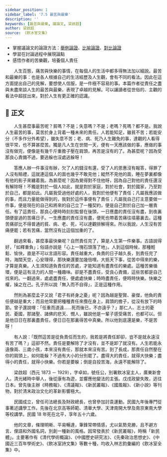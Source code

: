 ```yaml
---
sidebar_position: 1
sidebar_label: '7.5 最苦與最樂'
description: ''
keywords: [最苦與最樂, 議論文, 梁啟超]
author: 梁啟超
source: 《飲冰室文集》
---
```


<YouWillLearn>

- 掌握議論文的論證方法：[舉例論證](/cheatsheet#論證手法-舉例)、[比喻論證](/cheatsheet#論證手法-比喻)、[對比論證](/cheatsheet#論證手法-對比)
- 學習在討論過程中展現論點
- 感悟作者的苦樂觀，培養個人責任

</YouWillLearn>

<Intro>

　　人生百態，痛苦與快樂的事情，在每個人的生活中都多得無法加以細說。最苦和最樂的事：也是各人根據自己的生活經歷及人生觀，會有不同的看法。因此在這方面提出自己的見解，要想使人信服，是一件極不容易的事。本篇作者從責任之盡與未盡來談人生的最苦與最樂，表現了卓越的見解。可以讓讀者從世俗的、主觀的看法中超拔出來，對於人生有更正確的認識。

</Intro>

## 📖 正文

<div className="main prose" data-paragraph="true">

　　人生甚麼事最苦呢？貧嗎？不是；失意嗎？不是；老嗎？死嗎？都不是。我說人生最苦的事，莫苦於身上背着一種未來的責任。人若能知足，雖貧不苦；若能安分（不多作分外希望），雖失意不苦；老、病、死乃人生難免的事，達觀的人看得很平常，也不算甚麼苦。獨是凡人生在世間一天，便有一天應該做的事，應做的事沒有做完，便像是有幾千斤重擔子壓在肩頭，再苦是沒有的了。為甚麼呢？因為受那良心責備不過，要逃躲也沒處逃躲呀！

　　答應人辦一件事沒有辦，欠了人的錢沒有還，受了人的恩惠沒有報答，得罪了人沒有賠禮，這就連這個人的面也幾乎不敢見他；縱然不見他的面，睡在夢裏都像有他的影子來纏着我。為甚麼呢？因為覺得對不住他呀，因為自己對他的責任還沒有解除呀！不獨是對於一個人如此，就是對於家庭，對於社會，對於國家，乃至對於自己，都是如此。凡屬我受過他好處的人，我對於他便有了責任；凡屬我應該做的事，而且力量能做得到的，我對於這件事便有了責任；凡屬我自己打主意要做一件事，便是現在的自己和將來的自己立了一種契約，便是自己對於自己加一層責任。有了這責任，那良心便時時刻刻監督在後頭，一日應盡的責任沒有盡，到夜裏頭便是過的苦痛日子。一生應盡的責任沒有盡，便死也帶着苦痛往墳墓裏去。這種苦痛卻比不得普通的貧、病、老、死，可以達觀排解得來。所以我說，人生沒有苦痛便罷；若有苦痛，當然沒有比這個加重的了。

　　翻過來看，甚麼事最快樂呢？自然責任完了，算是人生第一件樂事。古語說得好，「如釋重負」；俗語亦說是「心上一塊石頭落了地」。人到這個時候，那種輕鬆、愉快，直是不可以言語形容。責任越重大，負責的日子越久長，到責任完了時，海闊天空，心安理得，那快樂還要加幾倍哩。大抵天下事，從苦中得來的樂，才算是真樂。人生須知道負責任的苦處，才能知道有盡責任的樂處。這種苦樂循環，便是這有活力的人間一種趣味。卻是不盡責任，受良心責備，這些苦都是自己找來的。一翻過來，處處盡責任，便處處快樂；時時盡責任，便時時快樂。快樂之權，操之在己。孔子所以說「無入而不自得」，正是這種作用。

　　然則為甚麼孟子又說「君子有終身之憂」呢？因為越是聖賢、豪傑，他負的責任便越是重大；而且他常要把種種責任來攬在身上，肩頭的擔子，從沒有放下的時節。曾子還說哩：「任重而道遠……死而後已，不亦遠乎？」那仁人、志士的憂民、憂國，那諸聖、諸佛的悲天、憫人，雖說他是一輩子感受痛苦，也都可以。但是他日日在那裏盡責任，便日日在那裏得苦中真樂。所以他到底還是樂，不是苦呀！

　　有人說：「既然這苦是從負責任而生的，我若是將責任卸卻，豈不是就永遠沒有苦了嗎？」這卻不然。責任是要解除了才沒有，並不是卸了就沒有。人生若能永遠像兩、三歲小孩，本來沒有責任，那就本來沒有苦。到了長成，那責任自然壓在你的肩頭上，如何能躲？不過有大小的分別罷了。盡得大的責任，就得大快樂；盡得小的責任，就得小快樂。你若是要躲；倒是自投苦海，永遠不能解除了。

</div>

<Biography>

　　梁啟超（西元 1873 － 1929），字卓如，號任公，別署飲冰室主人，廣東新會人。清光緒時中舉人，後從康有為遊，並響應他變法的主張。戊戌政變失敗，逃往日本。曾先後主辦《時務報》、《清議報》、《新民叢報》、《國風報》、《新小說》等刊物，對於清末政治文化的革新影響極大。

　　民國成立，曾任司法總長及財政總長，也曾參加討袁運動。民國九年後專門從事著述講學工作。先後在北京高等師範、清華大學、天津南開大學及南京東南大學等校講學。民國 18 年死在北平，享年五十六歲。

　　他的文章，條理明晰、平易暢達，筆鋒常帶情感，尤以氣勢見勝，且不避方言、俚語和外國名詞，別創一種新的風格。因常發表於《新民叢報》，時稱「新民體」。主要著作有《清代學術概論》、《中國歷史研究法》、《先秦政治思想史》、《中國近三百年學術史》、《飲冰室詩文集》等數十種，均收入林志鈞彙編的《飲冰室全集》中。

</Biography>